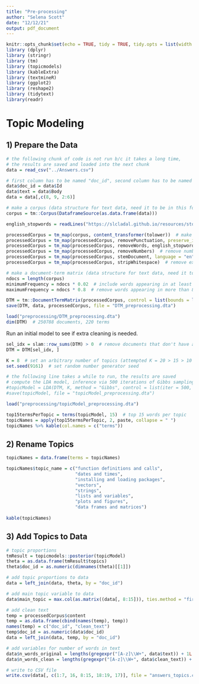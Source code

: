 ```yaml
---
title: "Pre-processing"
author: "Selena Scott"
date: "12/12/21"
output: pdf_document
---
```


```r
knitr::opts_chunk$set(echo = TRUE, tidy = TRUE, tidy.opts = list(width.cutoff=60))
library (dplyr)
library (stringr)
library (tm)
library (topicmodels)
library (kableExtra)
library (textmineR)
library (ggplot2)
library (reshape2)
library (tidytext)
library(readr)
```

# Topic Modeling
## 1) Prepare the Data
```r
# the following chunk of code is not run b/c it takes a long time, 
# the results are saved and loaded into the next chunk
data = read_csv("../Answers.csv")

# first column has to be named "doc_id", second column has to be named "text"
data$doc_id = data$Id
data$text = data$Body
data = data[,c(8, 9, 2:6)]

# make a corpus (data structure for text data, need it to be in this form to make a document-term matrix)
corpus = tm::Corpus(DataframeSource(as.data.frame(data)))

english_stopwords = readLines("https://slcladal.github.io/resources/stopwords_en.txt", encoding = "UTF-8")

processedCorpus = tm_map(corpus, content_transformer(tolower))  # make text lowercase
processedCorpus = tm_map(processedCorpus, removePunctuation, preserve_intra_word_dashes = TRUE)  # remove punctuation
processedCorpus = tm_map(processedCorpus, removeWords, english_stopwords)  # remove common stopwords
processedCorpus = tm_map(processedCorpus, removeNumbers)  # remove numbers
processedCorpus = tm_map(processedCorpus, stemDocument, language = "en")  # only keep bases of words
processedCorpus = tm_map(processedCorpus, stripWhitespace)  # remove extra whitespace

# make a document-term matrix (data structure for text data, need it to be in this form for model)
ndocs = length(corpus)
minimumFrequency = ndocs * 0.02  # include words appearing in at least 2% of documents
maximumFrequency = ndocs * 0.8  # remove words appearing in more than 80% of documents

DTM = tm::DocumentTermMatrix(processedCorpus, control = list(bounds = list(global = c(minimumFrequency, maximumFrequency))))
save(DTM, data, processedCorpus, file = "DTM_preprocessing.dta")
```

```r
load("preprocessing/DTM_preprocessing.dta")
dim(DTM)  # 250788 documents, 220 terms
```

Run an initial model to see if extra cleaning is needed.
```r
sel_idx = slam::row_sums(DTM) > 0  # remove documents that don't have any words
DTM = DTM[sel_idx, ]

K = 8  # set an arbitrary number of topics (attempted K = 20 > 15 > 10 > 9 > 8)
set.seed(9161)  # set random number generator seed

# the following line takes a while to run, the results are saved
# compute the LDA model, inference via 500 iterations of Gibbs sampling
#topicModel = LDA(DTM, K, method = "Gibbs", control = list(iter = 500, verbose = 25))
#save(topicModel, file = "topicModel_preprocessing.dta")

load("preprocessing/topicModel_preprocessing.dta")

top15termsPerTopic = terms(topicModel, 15)  # top 15 words per topic
topicNames = apply(top15termsPerTopic, 2, paste, collapse = " ")
topicNames %>% kable(col.names = c("terms"))
```

## 2) Rename Topics
```r
topicNames = data.frame(terms = topicNames)

topicNames$topic_name = c("function definitions and calls",
                          "dates and times",
                          "installing and loading packages",
                          "vectors",
                          "strings",
                          "lists and variables",
                          "plots and figures",
                          "data frames and matrices")
  
kable(topicNames)
```

## 3) Add Topics to Data
```r
# topic proportions
tmResult = topicmodels::posterior(topicModel)
theta = as.data.frame(tmResult$topics)
theta$doc_id = as.numeric(dimnames(theta)[[1]])

# add topic proportions to data
data = left_join(data, theta, by = "doc_id")

# add main topic variable to data
data$main_topic = max.col(as.matrix((data[, 8:15])), ties.method = "first")

# add clean text
temp = processedCorpus$content
temp = as.data.frame(cbind(names(temp), temp))
names(temp) = c("doc_id", "clean_text")
temp$doc_id = as.numeric(data$doc_id)
data = left_join(data, temp, by = "doc_id")

# add variables for number of words in text
data$n_words_original = lengths(gregexpr("[A-z]\\W+", data$text)) + 1L
data$n_words_clean = lengths(gregexpr("[A-z]\\W+", data$clean_text)) + 1L

# write to CSV file
write.csv(data[, c(1:7, 16, 8:15, 18:19, 17)], file = "answers_topics.csv", row.names = FALSE)
```
